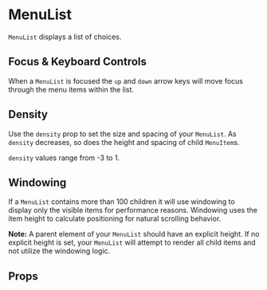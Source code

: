
<Meta component={MenuList} title="Docs/MenuList" />

# MenuList

`MenuList` displays a list of choices.

## Focus & Keyboard Controls

When a `MenuList` is focused the `up` and `down` arrow keys will move focus through the menu items within the list.

<Editor code={storyBasic} />

## Density

Use the `density` prop to set the size and spacing of your `MenuList`. As `density` decreases, so does the height and spacing of child `MenuItem`s.

`density` values range from -3 to 1.

<Editor code={storyDensity} />

## Windowing

If a `MenuList` contains more than 100 children it will use windowing to display
only the visible items for performance reasons. Windowing uses the item height to calculate
positioning for natural scrolling behavior.

**Note:** A parent element of your `MenuList` should have an explicit height. If no explicit height is set, your `MenuList` will attempt to render all child items and not utilize the windowing logic.

## Props

<ArgsTable of={MenuList} exclude={excludedProps} />
